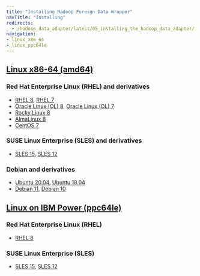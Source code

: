 ```yaml
---
title: "Installing Hadoop Foreign Data Wrapper"
navTitle: "Installing"
redirects:
  - /hadoop_data_adapter/latest/05_installing_the_hadoop_data_adapter/
navigation:
- linux_x86_64
- linux_ppc64le
---
```


## [Linux x86-64 (amd64)](linux_x86_64)
### Red Hat Enterprise Linux (RHEL) and derivatives
- [RHEL 8](linux_x86_64/hadoop_rhel_8), [RHEL 7](linux_x86_64/hadoop_rhel_7)
- [Oracle Linux (OL) 8](linux_x86_64/hadoop_rhel_8), [Oracle Linux (OL) 7](linux_x86_64/hadoop_rhel_7)
- [Rocky Linux 8](linux_x86_64/hadoop_other_linux_8)
- [AlmaLinux 8](linux_x86_64/hadoop_other_linux_8)
- [CentOS 7](linux_x86_64/hadoop_centos_7)
### SUSE Linux Enterprise (SLES) and derivatives
- [SLES 15](linux_x86_64/hadoop_sles_15), [SLES 12](linux_x86_64/hadoop_sles_12)
### Debian and derivatives
- [Ubuntu 20.04](linux_x86_64/hadoop_ubuntu_20), [Ubuntu 18.04](linux_x86_64/hadoop_ubuntu_18)
- [Debian 11](linux_x86_64/hadoop_debian_11), [Debian 10](linux_x86_64/hadoop_debian_10)
## [Linux on IBM Power (ppc64le)](linux_ppc64le)
### Red Hat Enterprise Linux (RHEL)
- [RHEL 8](linux_ppc64le/hadoop_rhel_8)
### SUSE Linux Enterprise (SLES)
- [SLES 15](linux_ppc64le/hadoop_sles_15), [SLES 12](linux_ppc64le/hadoop_sles_12)

